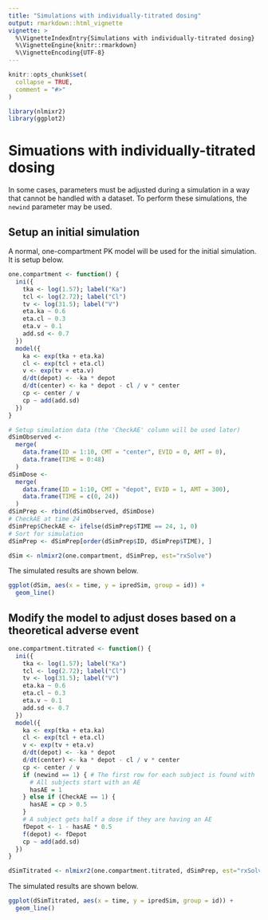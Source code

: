 ```yaml
---
title: "Simulations with individually-titrated dosing"
output: rmarkdown::html_vignette
vignette: >
  %\VignetteIndexEntry{Simulations with individually-titrated dosing}
  %\VignetteEngine{knitr::rmarkdown}
  %\VignetteEncoding{UTF-8}
---
```


```r
knitr::opts_chunk$set(
  collapse = TRUE,
  comment = "#>"
)
```

```r
library(nlmixr2)
library(ggplot2)
```

# Simuations with individually-titrated dosing

In some cases, parameters must be adjusted during a simulation in a way that
cannot be handled with a dataset.  To perform these simulations, the `newind`
parameter may be used.

## Setup an initial simulation

A normal, one-compartment PK model will be used for the initial simulation.  It
is setup below.

```r
one.compartment <- function() {
  ini({
    tka <- log(1.57); label("Ka")
    tcl <- log(2.72); label("Cl")
    tv <- log(31.5); label("V")
    eta.ka ~ 0.6
    eta.cl ~ 0.3
    eta.v ~ 0.1
    add.sd <- 0.7
  })
  model({
    ka <- exp(tka + eta.ka)
    cl <- exp(tcl + eta.cl)
    v <- exp(tv + eta.v)
    d/dt(depot) <- -ka * depot
    d/dt(center) <- ka * depot - cl / v * center
    cp <- center / v
    cp ~ add(add.sd)
  })
}

# Setup simulation data (the 'CheckAE' column will be used later)
dSimObserved <-
  merge(
    data.frame(ID = 1:10, CMT = "center", EVID = 0, AMT = 0),
    data.frame(TIME = 0:48)
  )
dSimDose <-
  merge(
    data.frame(ID = 1:10, CMT = "depot", EVID = 1, AMT = 300),
    data.frame(TIME = c(0, 24))
  )
dSimPrep <- rbind(dSimObserved, dSimDose)
# CheckAE at time 24
dSimPrep$CheckAE <- ifelse(dSimPrep$TIME == 24, 1, 0)
# Sort for simulation
dSimPrep <- dSimPrep[order(dSimPrep$ID, dSimPrep$TIME), ]

dSim <- nlmixr2(one.compartment, dSimPrep, est="rxSolve")
```

The simulated results are shown below.

```r
ggplot(dSim, aes(x = time, y = ipredSim, group = id)) +
  geom_line()
```

## Modify the model to adjust doses based on a theoretical adverse event

```r
one.compartment.titrated <- function() {
  ini({
    tka <- log(1.57); label("Ka")
    tcl <- log(2.72); label("Cl")
    tv <- log(31.5); label("V")
    eta.ka ~ 0.6
    eta.cl ~ 0.3
    eta.v ~ 0.1
    add.sd <- 0.7
  })
  model({
    ka <- exp(tka + eta.ka)
    cl <- exp(tcl + eta.cl)
    v <- exp(tv + eta.v)
    d/dt(depot) <- -ka * depot
    d/dt(center) <- ka * depot - cl / v * center
    cp <- center / v
    if (newind == 1) { # The first row for each subject is found with 'newind == 1'
      # All subjects start with an AE
      hasAE = 1
    } else if (CheckAE == 1) {
      hasAE = cp > 0.5
    }
    # A subject gets half a dose if they are having an AE
    fDepot <- 1 - hasAE * 0.5
    f(depot) <- fDepot
    cp ~ add(add.sd)
  })
}

dSimTitrated <- nlmixr2(one.compartment.titrated, dSimPrep, est="rxSolve")
```

The simulated results are shown below.

```r
ggplot(dSimTitrated, aes(x = time, y = ipredSim, group = id)) +
  geom_line()
```
